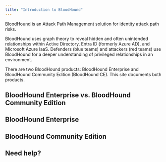 ```yaml
---
title: "Introduction to BloodHound"
---
```


BloodHound is an Attack Path Management solution for identity attack path risks.

BloodHound uses graph theory to reveal hidden and often unintended relationships within Active Directory, Entra ID (formerly Azure AD), and Microsoft Azure IaaS. Defenders (blue teams) and attackers (red teams) use BloodHound for a deeper understanding of privileged relationships in an environment.

There are two BloodHound products: BloodHound Enterprise and BloodHound Community Edition (BloodHound CE). This site documents both products.

## BloodHound Enterprise vs. BloodHound Community Edition


## BloodHound Enterprise

## BloodHound Community Edition

## Need help?